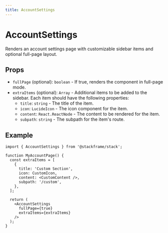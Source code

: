 ```yaml
---
title: AccountSettings
---
```


# AccountSettings

Renders an account settings page with customizable sidebar items and optional full-page layout.

## Props

- `fullPage` (optional): `boolean` - If true, renders the component in full-page mode.
- `extraItems` (optional): `Array` - Additional items to be added to the sidebar. Each item should have the following properties:
  - `title`: `string` - The title of the item.
  - `icon`: `LucideIcon` - The icon component for the item.
  - `content`: `React.ReactNode` - The content to be rendered for the item.
  - `subpath`: `string` - The subpath for the item's route.

## Example

```tsx
import { AccountSettings } from '@stackframe/stack';

function MyAccountPage() {
  const extraItems = [
    {
      title: 'Custom Section',
      icon: CustomIcon,
      content: <CustomContent />,
      subpath: '/custom',
    },
  ];

  return (
    <AccountSettings
      fullPage={true}
      extraItems={extraItems}
    />
  );
}
```